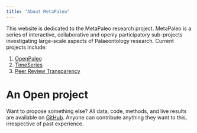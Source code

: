 ```yaml
---
title: "About MetaPaleo"
---
```


This website is dedicated to the MetaPaleo research project. MetaPaleo is a series of interactive, collaborative and openly participatory sub-projects investigating large-scale aspects of Palaeontology research. Current projects include:

 1. [OpenPaleo](https://github.com/Meta-Paleo/OpenPaleo)
 1. [TimeSeries](https://github.com/Meta-Paleo/TimeSeries)
 1. [Peer Review Transparency](https://github.com/Meta-Paleo/Peer-Review-Transparency)
 
# An Open project

Want to propose something else? All data, code, methods, and live results are available on [GitHub](https://github.com/Meta-Paleo/). Anyone can contribute anything they want to this, irrespective of past experience.